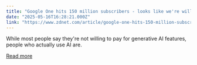 ```yaml
---
title: "Google One hits 150 million subscribers - looks like we're willing to pay for AI after all"
date: "2025-05-16T16:28:21.000Z"
link: "https://www.zdnet.com/article/google-one-hits-150-million-subscribers-looks-like-were-willing-to-pay-for-ai-after-all/"
---
```


While most people say they're not willing to pay for generative AI features, people who actually use AI are.

[Read more](https://www.zdnet.com/article/google-one-hits-150-million-subscribers-looks-like-were-willing-to-pay-for-ai-after-all/)

